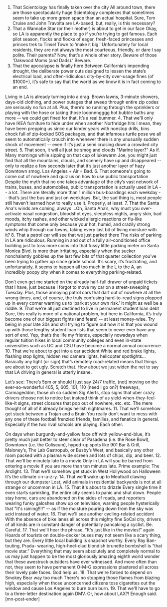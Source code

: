1. That Scientology has finally taken over the city
All around town, there are those spectacularly huge Scientology complexes that sometimes seem to take up more green space than an actual hospital. Sure, Tom Cruise and John Travolta are LA-based, but, really, is this necessary?
2. That a Wannabe Star (or their mother) is about to get in our face
Okay, so LA is apparently the place to go if you’re trying to get famous. Each pilot season, flocks and flocks of eager, fresh-faced princesses and princes trek to Tinsel Town to ‘make it big.’ Unfortunately for local residents, they are not always the most courteous, friendly, or dare I say polite. Their parents? Now, that’s a whole other story. Beware of those ‘Oakwood Moms (and Dads).’ Beware.
3. That the apocalypse is finally here
Between California’s impending drought, the deliberate power cuts designed to lessen the state’s electrical load, and often-ridiculous city-by-city over-usage fines (of $1000+), it’s safe to say that the world as we know it is in fact coming to an end.

Living in LA is already turning into a drag. Brown lawns, 3-minute showers, days-old clothing, and power outages that sweep through entire zip codes are seriously no fun at all. Plus, there’s no running through the sprinklers or playing with the hose or taking those looonnngggg hot bubble baths any more -- we could get fined for that. It’s a real bummer.
4. That we'll only have IKEA furniture to hide under when another Northridge hits
I mean, they have been prepping us since our kinder years with nonstop drills, bins chock full of zip-locked SOS packages, and that infamous turtle pose we all seem to automatically crouch into whenever there is any unusually sudden shock of movement -- even if it’s just a semi cruising down a crowded city street.
5. That soon, it will all just be smog and clouds
"Marine layer?" As if. Many mornings while sipping on that cup of lukewarm Joe, you might just find that all the mountains, clouds, and scenery have up and disappeared -- only to realize a few seconds later that it’s just another layer of hazy Downtown smog. Los Angeles + Air = Bad.
6. That someone's going to come out of nowhere and quiz us on how to use public transportation
Despite the myth that no one takes advantage of the city’s vast network of trains, buses, and automobiles, public transportation is actually used in LA -- a lot. There are literally more than 1 million bus-boardings each weekday -- that’s just the bus and just on weekdays. But, the sad thing is, most people still haven’t learned how to really use it. Properly, at least.
7. That the Santa Ana's winds are coming, always
...Oh, Santa Ana’s, why must you over-activate nasal congestion, bloodshot eyes, sleepless nights, angry skin, bad moods, itchy rashes, and other wicked allergic reactions or flu-like symptoms that come only because your hot, humid, and crazily strong winds whip through our towns, taking every last bit of living moisture with it?
8. That a patrol car will see that we just parked there
The risks of parking in LA are ridiculous. Running in and out of a fully air-conditioned office building just to toss more coins into that fussy little parking meter on Santa Monica Blvd. is more than irritating, especially when the sucker nonchalantly gobbles up the last few bits of that quarter collection you’ve been trying to gather up since grade school. It’s scary, it’s frustrating, and unfortunately, it seems to happen all too much in the L to the A, an incredibly poopy city when it comes to everything parking-related.

Don’t even get me started on the already half-full drawer of unpaid tickets that I have, just because I forgot to move my car on a street-sweeping Tuesday. Plus, those annoying patrol cars that dart out of nowhere at all the wrong times, and, of course, the truly confusing hard-to-read signs plopped up in every corner warning us to ‘park at your own risk.’ It might as well be a riddle.
9. That we're all just destined to live in permanent student loan debt
Sure, this really is more of a national problem, but here in California, it’s truly become one of our biggest fights (and fears) -- at least money-wise. Try being in your late 30s and still trying to figure out how it is that you wound up with those lengthy student loan lists that seem to never ever have any sort of end. Yep, that’s the life my friends, especially nowadays when regular tuition hikes in local community colleges and even in-state universities such as UC and CSU have become a normal annual occurrence.
10. That we're about to get into a car accident
White and red brake lights, flashing stop lights, hidden red camera lights, helicopter spotlights... Basically any light (or sign) that’s remotely road-related means that things are about to get ugly. Scratch that. How about we just widen the net to say that LA driving in general is utterly insane.

Let’s see: There’s 5pm or should I just say 24/7 traffic, (not) moving on the ever-so-wonderful 405, 5, 605, 101, 110 (need I go on?) freeways, Carmageddon, those oh so sudden Sig Alerts, stop signs that uber crazy drivers choose not to notice but instead think of as yield-when-they-feel-like-it signs, street closures that pop out of nowhere, etc. etc. The mere thought of all of it already brings hellish nightmares.
11. That we'll somehow get stuck between a Trojan and a Bruin
You really don’t want to mess with any one of these football frenzied friends, families, and fanatics in general. Especially if the two rival schools are playing. Each other.

On days when burgundy-and-yellow face off with yellow-and-blue, it’s pretty much just better to steer clear of Pasadena (i.e. the Rose Bowl), Downtown (i.e. the Coliseum), hyped-up spots like 901 Bar &amp; Grill, Maloney’s, The Lab Gastropub, or Busby’s West, and basically any other room packed with a plasma wide screen and lots of chips, dip, and beer.
12. That we'll be minutely late to a movie
Only in LA will you be barred from entering a movie if you are more than ten minutes late. Prime example: The Arclight.
13. That we'll somehow get stuck in West Hollywood on Halloween
It’s the ultimate c-r-a-z-y.
14. That we'll wake up to Meatball clawing through our dumpster
Lost, wild animals in residential backyards is not at all strange or uncommon in LA.
15. That it's about to drizzle
Every single time it even starts sprinkling, the entire city seems to panic and shut down. People stay home, cars are abandoned on the sides of roads, and reporters wearing funky galoshes show up on television, warning people hysterically that "It's raining!!!!" -- as if the moisture pouring down from the sky was acid instead of water.
16. That we'll see another cycling-related accident
With the absence of bike lanes all across this mighty fine SoCal city, drivers of all kinds are in constant danger of potentially pancaking a cyclist. Be. Careful.
17. That we'll hear the phrase, "It's just like in the movies!" again
Hoards of tourists on double-decker buses may not seem like a scary thing, but they are. Every little local building is snapshot worthy. Every Ray Ban-touting, Prada- wearing, high-heel-clad blondish brunette bombshell is “that movie star.” Everything that may seem absolutely and completely normal to us may just happen to be the most gloriously amazing eighth world wonder that these awestruck outsiders have ever witnessed. And more often than not, they seem to have permanent O-M-G expressions plastered all across their lovely pale faces. God help us.
18. That we're forced to depend on Smokey Bear way too much
There's no stopping those flames from blazing high, especially when those unconcerned citizens toss cigarettes out the window and cause Los Angeles to burn burn burn.
19. That we'll have to go to a three-letter destination again
DMV. Or, how about LAX?! Enough said. [mn-post-ender]